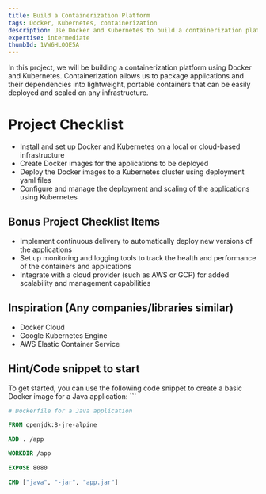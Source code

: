 ```yaml
---
title: Build a Containerization Platform
tags: Docker, Kubernetes, containerization
description: Use Docker and Kubernetes to build a containerization platform for deploying applications
expertise: intermediate
thumbId: 1VW6HLOQE5A
---
```


In this project, we will be building a containerization platform using Docker and Kubernetes. Containerization allows us to package applications and their dependencies into lightweight, portable containers that can be easily deployed and scaled on any infrastructure.

<h1>Project Checklist</h1>
<ul>
  <li>
    Install and set up Docker and Kubernetes on a local or cloud-based
    infrastructure
  </li>
  <li>Create Docker images for the applications to be deployed</li>
  <li>
    Deploy the Docker images to a Kubernetes cluster using deployment yaml files
  </li>
  <li>
    Configure and manage the deployment and scaling of the applications using
    Kubernetes
  </li>
</ul>
<h2>Bonus Project Checklist Items</h2>
<ul>
  <li>
    Implement continuous delivery to automatically deploy new versions of the
    applications
  </li>
  <li>
    Set up monitoring and logging tools to track the health and performance of
    the containers and applications
  </li>
  <li>
    Integrate with a cloud provider (such as AWS or GCP) for added scalability
    and management capabilities
  </li>
</ul>
<h2>Inspiration (Any companies/libraries similar)</h2>
<ul>
  <li>Docker Cloud</li>
  <li>Google Kubernetes Engine</li>
  <li>AWS Elastic Container Service</li>
</ul>
<h2>Hint/Code snippet to start</h2>
To get started, you can use the following code snippet to create a basic Docker image
for a Java application: ```

```dockerfile
# Dockerfile for a Java application

FROM openjdk:8-jre-alpine

ADD . /app

WORKDIR /app

EXPOSE 8080

CMD ["java", "-jar", "app.jar"]

```

